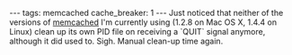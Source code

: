 ---
tags: memcached
cache_breaker: 1
---
Just noticed that neither of the versions of [[memcached]] I'm currently using (1.2.8 on Mac OS X, 1.4.4 on Linux) clean up its own PID file on receiving a `QUIT` signal anymore, although it did used to. Sigh. Manual clean-up time again.
